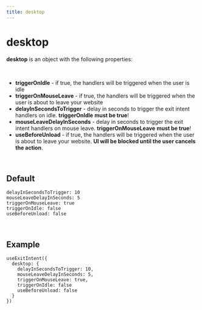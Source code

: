 ```yaml
---
title: desktop
---
```


# desktop

**desktop** is an object with the following properties:

<br/>

- **triggerOnIdle** - if true, the handlers will be triggered when the user is idle
- **triggerOnMouseLeave** - if true, the handlers will be triggered when the user is about to leave your website
- **delayInSecondsToTrigger** - delay in seconds to trigger the exit intent handlers on idle. **triggerOnIdle** **must be true**!
- **mouseLeaveDelayInSeconds** - delay in seconds to trigger the exit intent handlers on mouse leave. **triggerOnMouseLeave** **must be true**!
- **useBeforeUnload** - if true, the handlers will be triggered when the user is about to leave your website. **UI will be blocked until the user cancels the action**.

<br/>

## Default
```tsx
delayInSecondsToTrigger: 10
mouseLeaveDelayInSeconds: 5
triggerOnMouseLeave: true
triggerOnIdle: false
useBeforeUnload: false
```

<br />

## Example
```tsx
useExitIntent({
  desktop: {
    delayInSecondsToTrigger: 10,
    mouseLeaveDelayInSeconds: 5,
    triggerOnMouseLeave: true,
    triggerOnIdle: false
    useBeforeUnload: false
  }
})
```


